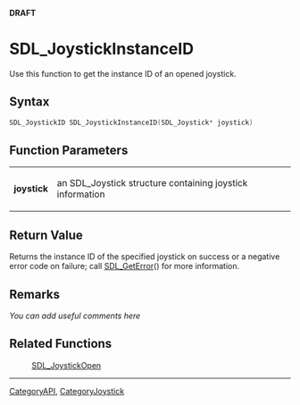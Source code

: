 <!-- # page was renamed from SDL_JoystickIndex -->
<span color="red">'''DRAFT'''</span>

= SDL_JoystickInstanceID =
Use this function to get the instance ID of an opened joystick.


== Syntax ==
<syntaxhighlight lang='c++'>
SDL_JoystickID SDL_JoystickInstanceID(SDL_Joystick* joystick)
</syntaxhighlight>

== Function Parameters ==
{|
|'''joystick'''
|an SDL_Joystick structure containing joystick information
|}

== Return Value ==
Returns the instance ID of the specified joystick on success or a negative error code on failure; call [[SDL_GetError]]() for more information.

== Remarks ==
''You can add useful comments here''

== Related Functions ==
:[[SDL_JoystickOpen]]

----
[[CategoryAPI]], [[CategoryJoystick]]
